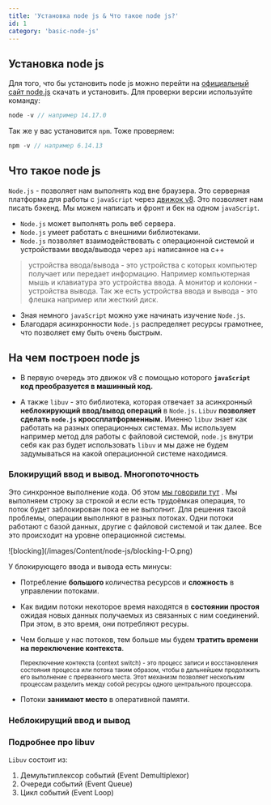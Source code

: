 ```yaml
---
title: 'Установка node js & Что такое node js?'
id: 1
category: 'basic-node-js'
---
```


 ##  Установка node js
 Для того, что бы установить node js можно перейти на <span className = 'link_nodeJs'><a target="_blank" href="https://nodejs.org/en/">официальный сайт node.js</a></span> скачать и установить.
 Для проверки версии используйте команду:
 ```javaScript
 node -v // например 14.17.0
 ```
 Так же у вас установится `npm`. Тоже проверяем:
 ```javaScript
 npm -v // например 6.14.13
 ```
 ## Что такое node js

 `Node.js` - позволяет нам выполнять код вне браузера. Это серверная платформа для работы с `javaScript` через  <span className = 'link_nodeJs'> [движок v8](/js/under-the-hood-js/engine)</span>. Это позволяет нам писать бэкенд. Мы можем написать и фронт и бек на одном `javaScript`.

 * `Node.js` может выполнять роль веб сервера.
 * `Node.js` умеет работать с внешними библиотеками.
 * `Node.js` позволяет взаимодействовать с операционной системой и устройствами ввода/вывода через `api` написанное на c++
  >устройства ввода/вывода - это устройства с которых компьютер получает или передает информацию. Например компьютерная мышь и клавиатура это устройства ввода. А монитор и колонки - устройства вывода. Так же есть устройства ввода и вывода - это флешка например или жесткий диск.
 * Зная немного `javaScript` можно уже начинать изучение `Node.js`.
 * Благодаря асинхронности `Node.js` распределяет ресурсы грамотнее, что позволяет ему быть очень быстрым.

## На чем построен node js

* В первую очередь это движок v8 с помощью которого <b>`javaScript` код преобразуется в машинный код.</b>

* А также `libuv` - это библиотека, которая отвечает за асинхронный <b>неблокирующий ввод/вывод операций </b> в `Node.js`.
    `Libuv` <b>позволяет сделать `node.js` кроссплатформенным.</b>
    Именно `libuv` знает как работать на разных операционных системах.
    Мы используем например метод для работы с файловой системой, `node.js` внутри себя как раз будет использовать `libuv` и мы даже не будем задумываться на какой операционной системе находимся.

### Блокирущий ввод и вывод. Многопоточность
Это синхронное выполнение кода. Об этом <span className = 'link_nodeJs'>[мы говорили тут](js/advanced-js/ajax#синхронный-код) </span>.
Мы выполняем строку за строкой и если есть трудоёмкая операция, то поток будет заблокирован пока ее не выполнит. Для решения такой проблемы, операции выполняют в разных потоках. Одни потоки работают с базой данных, другие с файловой системой и так далее. Все это происходит на уровне операционной системы.

<div className='container-img'> <span className="img"> ![blocking](/images/Content/node-js/blocking-I-O.png) </span></div>

У блокирующего ввода и вывода есть минусы: 
* Потребление <b>большого </b> количества ресурсов и <b>сложность</b> в управлении потоками.
* Как видим потоки некоторое время находятся в <b>состоянии простоя</b> ожидая новых данных получаемых из связанных с ним соединений.
При этом, в это время, они потребляют ресуры. 
* Чем больше у нас потоков, тем больше мы будем <b>тратить времени на переключение контекста</b>.

    <small>
    Переключение контекста (context switch) - это процесс записи и восстановления состояния процесса или потока таким образом, чтобы в дальнейшем продолжить его выполнение с прерванного места.
    Этот механизм позволяет нескольким процессам разделить между собой ресурсы одного центрального процессора.
    </small>
* Потоки <b>занимают место</b> в оперативной памяти.


### Неблокирущий ввод и вывод
### Подробнее про libuv

`Libuv` состоит из:
1. Демультиплексор событий (Event Demultiplexor)
2. Очереди событий (Event Queue)
3. Цикл событий (Event Loop) 


